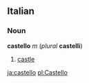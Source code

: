 ==Italian==
===Noun===
'''castello''' ''m'' (''plural'' '''castelli''')

#[[castle]]

[[ja:castello]]
[[pl:Castello]]